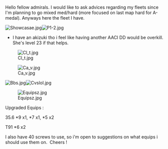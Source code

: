Hello fellow admirals. I would like to ask advices regarding my fleets since I'm planning to go mixed <span style="font-weight:normal;">med/hard (more focused on last map hard for A-medal). Anyways here the fleet I have.</span>

[[File:Showcasae.jpg|thumb|left]][[File:P1-2.jpg|thumb|left]]















* I have an akizuki tho i feel like having another AACI DD would be overkill. She's level 23 if that helps.





[[File:Cl_t.jpg|thumb|left]]

[[File:Ca_v.jpg|thumb|left]]









[[File:Bbs.jpg|thumb|left]][[File:Cvslol.jpg|thumb|left]]

















[[File:Equipsz.jpg|thumb|left]]



Upgraded Equips :

35.6 *9 x1, *7 x1, *5 x2

T91 *6 x2





I also have 40 screws to use, so i'm open to suggestions on what equips i should use them on.  Cheers !        <ac_metadata title="Fleet Appraisal needed."> </ac_metadata>